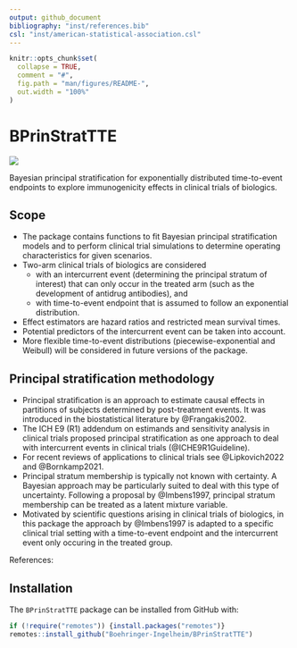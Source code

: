 ```yaml
---
output: github_document
bibliography: "inst/references.bib"
csl: "inst/american-statistical-association.csl"
---
```


<!-- README.md is generated from README.Rmd. Please edit that file -->

```r
knitr::opts_chunk$set(
  collapse = TRUE,
  comment = "#",
  fig.path = "man/figures/README-",
  out.width = "100%"
)
```

# BPrinStratTTE

<!-- badges: start -->
[![](https://img.shields.io/badge/lifecycle-experimental-orange.svg)](https://lifecycle.r-lib.org/articles/stages.html#experimental)
<!-- badges: end -->

Bayesian principal stratification for exponentially distributed time-to-event endpoints to explore immunogenicity effects in clinical trials of biologics.

## Scope

- The package contains functions to fit Bayesian principal stratification models and to perform clinical trial simulations to determine operating characteristics for given scenarios.
- Two-arm clinical trials of biologics are considered 
  - with an intercurrent event (determining the principal stratum of interest) that can only occur in the treated arm (such as the development of antidrug antibodies), and
  - with time-to-event endpoint that is assumed to follow an exponential distribution.
- Effect estimators are hazard ratios and restricted mean survival times.
- Potential predictors of the intercurrent event can be taken into account.
- More flexible time-to-event distributions (piecewise-exponential and Weibull) will be considered in future versions of the package.


## Principal stratification methodology

- Principal stratification is an approach to estimate causal effects in partitions of subjects determined by post-treatment events. It was introduced in the biostatistical literature by @Frangakis2002.
- The ICH E9 (R1) addendum on estimands and sensitivity analysis in clinical trials proposed principal stratification as one approach to deal with intercurrent events in clinical trials (@ICHE9R1Guideline).
- For recent reviews of applications to clinical trials see @Lipkovich2022 and @Bornkamp2021. 
- Principal stratum membership is typically not known with certainty. A Bayesian approach may be particularly suited to deal with this type of uncertainty. Following a proposal by @Imbens1997, principal stratum membership can be treated as a latent mixture variable. 
- Motivated by scientific questions arising in clinical trials of biologics, in this package the approach by @Imbens1997 is adapted to a specific clinical trial setting with a time-to-event endpoint and the intercurrent event only occuring in the treated group. 

<!-- <font size="3"> -->
References: <br>
<div id="refs"></div>
<!-- </font> -->


## Installation

The `BPrinStratTTE` package can be installed from GitHub with: 

```r
if (!require("remotes")) {install.packages("remotes")}
remotes::install_github("Boehringer-Ingelheim/BPrinStratTTE")
```



